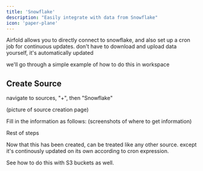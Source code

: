 ```yaml
---
title: 'Snowflake'
description: "Easily integrate with data from Snowflake"
icon: 'paper-plane'
---
```


Airfold allows you to directly connect to snowflake, and also set up a cron job for continuous updates.
don't have to download and upload data yourself, it's automatically updated

we'll go through a simple example of how to do this in workspace

## Create Source
navigate to sources, "+", then "Snowflake"

(picture of source creation page)

Fill in the information as follows:
(screenshots of where to get information)

Rest of steps

Now that this has been created, can be treated like any other source. except it's continously updated on its own according to cron expression.

See how to do this with S3 buckets as well.